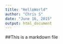 ```yaml
---
title: "HelloWorld"
author: "Chris S"
date: "June 16, 2015"
output: html_document
---
```


##This is a markdown file


